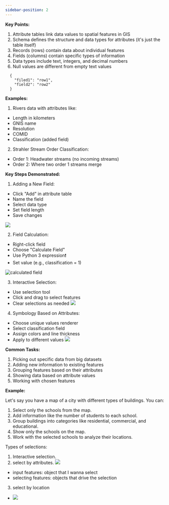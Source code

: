 ```yaml
---
sidebar-position: 2
---
```


**Key Points:**
1. Attribute tables link data values to spatial features in GIS
2. Schema defines the structure and data types for attributes (it's just the table itself)
3. Records (rows) contain data about individual features 
4. Fields (columns) contain specific types of information 
5. Data types include text, integers, and decimal numbers
6. Null values are different from empty text values

```GeoJSON
  {
    "filed1": "row1",
    "field2": "row2"
  }
```

**Examples:**
1. Rivers data with attributes like:
  - Length in kilometers
  - GNIS name
  - Resolution
  - COMID
  - Classification (added field)

2. Strahler Stream Order Classification:
  - Order 1: Headwater streams (no incoming streams)
  - Order 2: Where two order 1 streams merge

**Key Steps Demonstrated:**
1. Adding a New Field:
  - Click "Add" in attribute table
  - Name the field
  - Select data type
  - Set field length
  - Save changes

![](assets/2025-01-20-12-51-50.png)

2. Field Calculation:
  - Right-click field
  - Choose "Calculate Field"
  - Use Python 3 expression❗
  - Set value (e.g., classification = 1)

![calculated field](./assets/calculated-field.gif)

3. Interactive Selection:
  - Use selection tool
  - Click and drag to select features
  - Clear selections as needed
![](assets/2025-01-20-13-13-44.png)

4. Symbology Based on Attributes:
  - Choose unique values renderer
  - Select classification field
  - Assign colors and line thickness
  - Apply to different values
![](assets/2025-01-20-13-14-42.png)

**Common Tasks:**
1. Picking out specific data from big datasets
2. Adding new information to existing features
3. Grouping features based on their attributes
4. Showing data based on attribute values
5. Working with chosen features

**Example:**

Let's say you have a map of a city with different types of buildings. You can:

1. Select only the schools from the map.
2. Add information like the number of students to each school.
3. Group buildings into categories like residential, commercial, and educational.
4. Show only the schools on the map.
5. Work with the selected schools to analyze their locations.

Types of selections:

1. Interactive selection.
2. select by attributes.
  ![](assets/2025-01-20-13-33-46.png)
  - input features: object that I wanna select
  - selecting features: objects that drive the selection
3. select by location
  - ![](assets/2025-01-20-13-36-19.png)